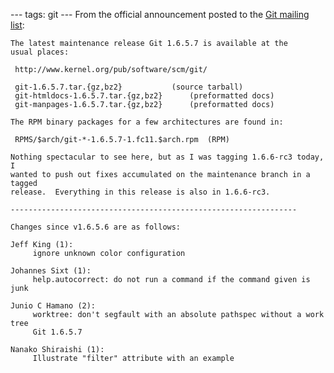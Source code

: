 ---
tags: git
---
From the official announcement posted to the [[Git mailing list]]:

<pre>The latest maintenance release Git 1.6.5.7 is available at the
usual places:

 http://www.kernel.org/pub/software/scm/git/

 git-1.6.5.7.tar.{gz,bz2}			(source tarball)
 git-htmldocs-1.6.5.7.tar.{gz,bz2}		(preformatted docs)
 git-manpages-1.6.5.7.tar.{gz,bz2}		(preformatted docs)

The RPM binary packages for a few architectures are found in:

 RPMS/$arch/git-*-1.6.5.7-1.fc11.$arch.rpm	(RPM)

Nothing spectacular to see here, but as I was tagging 1.6.6-rc3 today, I
wanted to push out fixes accumulated on the maintenance branch in a tagged
release.  Everything in this release is also in 1.6.6-rc3.

----------------------------------------------------------------

Changes since v1.6.5.6 are as follows:

Jeff King (1):
     ignore unknown color configuration

Johannes Sixt (1):
     help.autocorrect: do not run a command if the command given is junk

Junio C Hamano (2):
     worktree: don't segfault with an absolute pathspec without a work tree
     Git 1.6.5.7

Nanako Shiraishi (1):
     Illustrate "filter" attribute with an example</pre>
